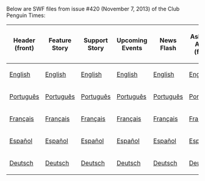 Below are SWF files from issue #420 (November 7, 2013) of the Club Penguin Times:

<center>
{|class="wikitable" border="1"
!Header (front)
!Feature Story
!Support Story
!Upcoming Events
!News Flash
!Ask Aunt Arctic (front)
!Header (back)
!Ask Aunt Arctic (back)
!Jokes and Riddles
!Secrets
!Feature More
|-
|[[Media:ENNews420HeaderFront.swf|English]]||[[Media:ENNews420FeatureStory.swf|English]]||[[Media:ENNews420SupportStory.swf|English]]||[[Media:ENNews420UpcomingEvents.swf|English]]||[[Media:ENNews420NewsFlash.swf|English]]||[[Media:ENNews420AskAuntArcticFront.swf|English]]||[[Media:ENNews420HeaderBack.swf|English]]||[[Media:ENNews420AskAuntArcticBack.swf|English]]||[[Media:ENNews420JokesAndRiddles.swf|English]]||[[Media:ENNews420Secrets.swf|English]]||[[Media:ENNews420FeatureMore.swf|English]]
|-
|[[Media:PTNews420HeaderFront.swf|Português]]||[[Media:PTNews420FeatureStory.swf|Português]]||[[Media:PTNews420SupportStory.swf|Português]]||[[Media:PTNews420UpcomingEvents.swf|Português]]||[[Media:PTNews420NewsFlash.swf|Português]]||[[Media:PTNews420AskAuntArcticFront.swf|Português]]||[[Media:PTNews420HeaderBack.swf|Português]]||[[Media:PTNews420AskAuntArcticBack.swf|Português]]||[[Media:PTNews420JokesAndRiddles.swf|Português]]||[[Media:PTNews420Secrets.swf|Português]]||[[Media:PTNews420FeatureMore.swf|Português]]
|-
|[[Media:FRNews420HeaderFront.swf|Français]]||[[Media:FRNews420FeatureStory.swf|Français]]||[[Media:FRNews420SupportStory.swf|Français]]||[[Media:FRNews420UpcomingEvents.swf|Français]]||[[Media:FRNews420NewsFlash.swf|Français]]||[[Media:FRNews420AskAuntArcticFront.swf|Français]]||[[Media:FRNews420HeaderBack.swf|Français]]||[[Media:FRNews420AskAuntArcticBack.swf|Français]]||[[Media:FRNews420JokesAndRiddles.swf|Français]]||[[Media:FRNews420Secrets.swf|Français]]||[[Media:FRNews420FeatureMore.swf|Français]]
|-
|[[Media:ESNews420HeaderFront.swf|Español]]||[[Media:ESNews420FeatureStory.swf|Español]]||[[Media:ESNews420SupportStory.swf|Español]]||[[Media:ESNews420UpcomingEvents.swf|Español]]||[[Media:ESNews420NewsFlash.swf|Español]]||[[Media:ESNews420AskAuntArcticFront.swf|Español]]||[[Media:ESNews420HeaderBack.swf|Español]]||[[Media:ESNews420AskAuntArcticBack.swf|Español]]||[[Media:ESNews420JokesAndRiddles.swf|Español]]||[[Media:ESNews420Secrets.swf|Español]]||[[Media:ESNews420FeatureMore.swf|Español]]
|-
|[[Media:DENews420HeaderFront.swf|Deutsch]]||[[Media:DENews420FeatureStory.swf|Deutsch]]||[[Media:DENews420SupportStory.swf|Deutsch]]||[[Media:DENews420UpcomingEvents.swf|Deutsch]]||[[Media:DENews420NewsFlash.swf|Deutsch]]||[[Media:DENews420AskAuntArcticFront.swf|Deutsch]]||[[Media:DENews420HeaderBack.swf|Deutsch]]||[[Media:DENews420AskAuntArcticBack.swf|Deutsch]]||[[Media:DENews420JokesAndRiddles.swf|Deutsch]]||[[Media:DENews420Secrets.swf|Deutsch]]||[[Media:DENews420FeatureMore.swf|Deutsch]]
|}
</center>